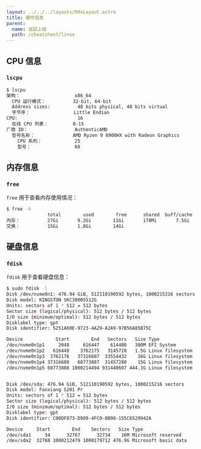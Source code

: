 ```yaml
---
layout: ../../../layouts/MdxLayout.astro
title: 硬件信息
parent:
  name: 返回上级
  path: /cheatsheet/linux
---
```


## CPU 信息

### `lscpu`

```sh
$ lscpu
架构：                    x86_64
  CPU 运行模式：          32-bit, 64-bit
  Address sizes:          48 bits physical, 48 bits virtual
  字节序：                Little Endian
CPU:                      16
  在线 CPU 列表：         0-15
厂商 ID：                 AuthenticAMD
  型号名称：              AMD Ryzen 9 6900HX with Radeon Graphics
    CPU 系列：            25
    型号：                68
```

## 内存信息

### `free`

`free` 用于查看内存使用情况：

```sh
$ free -h
               total        used        free      shared  buff/cache   available
内存：          27Gi       9.2Gi        11Gi       178Mi       7.5Gi        17Gi
交换：          15Gi       1.8Gi        14Gi
```

## 硬盘信息

### `fdisk`

`fdisk` 用于查看硬盘信息：

```sh
$ sudo fdisk -l
Disk /dev/nvme0n1: 476.94 GiB, 512110190592 bytes, 1000215216 sectors
Disk model: KINGSTON SKC3000S512G
Units: sectors of 1 * 512 = 512 bytes
Sector size (logical/physical): 512 bytes / 512 bytes
I/O size (minimum/optimal): 512 bytes / 512 bytes
Disklabel type: gpt
Disk identifier: 5251A60E-9723-4A29-A2A9-97B56A85B75C

Device            Start        End   Sectors   Size Type
/dev/nvme0n1p1     2048     616447    614400   300M EFI System
/dev/nvme0n1p2   616448    3762175   3145728   1.5G Linux filesystem
/dev/nvme0n1p3  3762176   37316607  33554432    16G Linux filesystem
/dev/nvme0n1p4 37316608   68773887  31457280    15G Linux filesystem
/dev/nvme0n1p5 68773888 1000214494 931440607 444.1G Linux filesystem


Disk /dev/sda: 476.94 GiB, 512110190592 bytes, 1000215216 sectors
Disk model: Fanxiang S201 Pr
Units: sectors of 1 * 512 = 512 bytes
Sector size (logical/physical): 512 bytes / 512 bytes
I/O size (minimum/optimal): 512 bytes / 512 bytes
Disklabel type: gpt
Disk identifier: C00DF873-D989-4FC0-8B98-155C6529942A

Device     Start        End    Sectors   Size Type
/dev/sda1     34      32767      32734    16M Microsoft reserved
/dev/sda2  32768 1000212479 1000179712 476.9G Microsoft basic data
```

